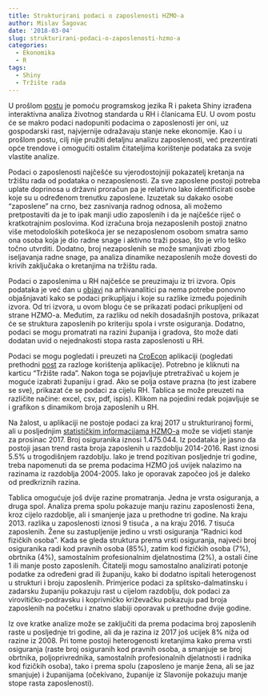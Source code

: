 ```yaml
---
title: Strukturirani podaci o zaposlenosti HZMO-a
author: Mislav Šagovac
date: '2018-03-04'
slug: strukturirani-podaci-o-zaposlenosti-hzmo-a
categories:
  - Ekonomika
  - R
tags:
  - Shiny
  - Tržište rada
---
```


U prošlom [postu](http://croecon.contentio.biz/post/croecon-differentia-specifica/) je pomoću programskog jezika R i paketa Shiny izrađena interaktivna analiza životnog standarda u RH i članicama EU. U ovom postu će se makro podaci nadopuniti podacima o zaposlenosti jer oni, uz gospodarski rast, najvjernije odražavaju stanje neke ekonomije. Kao i u prošlom postu, cilj nije pružiti detaljnu analizu zaposlenosti, već prezentirati opće trendove i omogućiti ostalim čitateljima korištenje podataka za svoje vlastite analize. 

Podaci o zaposlenosti najčešće su vjerodostojniji pokazatelj kretanja na tržištu rada od podataka o nezaposlenosti. Za sve zaposlene postoji potreba uplate doprinosa u državni proračun pa je relativno lako identificirati osobe koje su u određenom trenutku zaposlene. Izuzetak su dakako osobe "zaposlene" na crno, bez zasnivanja radnog odnosa, ali možemo pretpostaviti da je to ipak manji udio zaposlenih i da je najčešće riječ o kratkotrajnim poslovima. Kod izračuna broja nezaposlenih postoji znatno više metodoloških poteškoća jer se nezaposlenom osobom smatra samo ona osoba koja je dio radne snage i aktivno traži posao, što je vrlo teško točno utvrditi. Dodatno, broj nezaposlenih se može smanjivati zbog iseljavanja radne snage, pa analiza dinamike nezaposlenih može dovesti do krivih zaključaka o kretanjima na tržištu rada. 

Podaci o zaposlenima u RH najčešće se preuzimaju iz tri izvora. Opis podataka je već dan u [objavi](https://arhivanalitika.hr/blog/dajte-da-rascistimo-tu-zbrku-oko-podataka-o-zaposlenosti/) na arhivanalitici pa nema potrebe ponovno objašnjavati kako se podaci prikupljaju i koje su razlike između pojedinih izvora. Od tri izvora, u ovom blogu će se prikazati podaci prikupljeni od strane HZMO-a. Međutim, za razliku od nekih dosadašnjih postova, prikazat će se struktura zaposlenih po kriteriju spola i vrste osiguranja. Dodatno, podaci se mogu promatrati na razini županija i gradova, što može dati dodatan uvid o nejednakosti stopa rasta zaposlenosti u RH.

Podaci se mogu pogledati i preuzeti na [CroEcon](https://forensis.shinyapps.io/CroEcon/) aplikaciji (pogledati prethodni [post](http://croecon.contentio.biz/post/croecon-differentia-specifica/) za razloge korištenja aplikacije). Potrebno je kliknuti na karticu "Tržište rada". Nakon toga se pojavljuje ptretraživač u kojem je moguće izabrati županiju i grad. Ako se polja ostave prazna (to jest izabere se sve), prikazat će se podaci za cijelu RH. Tablica se može preuzeti na različite načine: excel, csv, pdf, ispis). Klikom na pojedini redak pojavljuje se i grafikon s dinamikom broja zaposlenih u RH.

Na žalost, u aplikaciji ne postoje podaci za kraj 2017 u strukturiranoj formi, ali u posljednjim [statističkim informacijama HZMO-a](http://www.mirovinsko.hr/UserDocsImages/publikacije/statisticke_informacije/2017/4/Statisticke_informacijeHZMOa_4_2017_veljaca2018.pdf) može se vidjeti stanje za prosinac 2017. Broj osiguranika iznosi 1.475.044. Iz podataka je jasno da postoji jasan trend rasta broja zaposlenih u razdoblju 2014-2016. Rast iznosi 5.5% u trogodišnjem razdoblju. Iako je trend pozitivan posljednje tri godine, treba napomenuti da se prema podacima HZMO još uvijek nalazimo na razinama iz razdoblja 2004-2005. Iako je oporavak započeo još je daleko od predkriznih razina.

Tablica omogućuje još dvije razine promatranja. Jedna je vrsta osiguranja, a druga spol. Analiza prema spolu pokazuje manju razinu zaposlenosti žena, kroz cijelo razdoblje, ali i smanjenje jaza u prethodne tri godine. Na kraju 2013. razlika u zaposlenosti iznosi 9 tisuća , a na kraju 2016. 7 tisuća zaposlenih. Žene su zastupljenije jedino u vrsti osiguranja "Radnici kod fizičkih osoba". Kada se gleda struktura prema vrsti osiguranja, najveći broj osiguranika radi kod pravnih osoba (85%), zatim kod fizičkih osoba (7%), obrtnika (4%), samostalnim profesionalnim djelatnostima  (2%), a ostali čine 1 ili manje posto zaposlenih. Čitatelji mogu samostalno analizirati potonje podatke za određeni grad ili županiju, kako bi dodatno ispitali heterogenost u strukturi i broju zaposlenih. Primjerice podaci za splitsko-dalmatinsku i zadarsku županiju pokazuju rast u cijelom razdoblju, dok podaci za virovitičko-podravsku i koprivničko križevačku pokazuju pad broja zaposlenih na početku i znatno slabiji oporavak u prethodne dvije godine.

Iz ove kratke analize može se zaključiti da prema podacima broj zaposlenih raste u posljednje tri godine, ali da je razina iz 2017 još ucijek 8% niža od razine iz 2008. Pri tome postoji heterogenosti kretanjima kako prema vrsti osiguranja (raste broj osiguranih kod pravnih osoba, a smanjuje se broj obrtnika, poljoprivrednika, samostalnih profesionalnih djelatnosti i radnika kod fizičkih osoba), tako i prema spolu (zaposleno je manje žena, ali se jaz smanjuje) i županijama (očekivano, županije iz Slavonije pokazuju manje stope rasta zaposlenosti).


